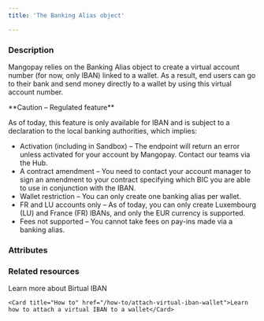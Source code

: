 ```yaml
---
title: 'The Banking Alias object'

---
```


  
### Description
Mangopay relies on the Banking Alias object to create a virtual account number (for now, only IBAN) linked to a wallet. As a result, end users can go to their bank and send money directly to a wallet by using this virtual account number.  

<Warning>  
**Caution – Regulated feature** 
  
As of today, this feature is only available for IBAN and is subject to a declaration to the local banking authorities, which implies:  
- Activation (including in Sandbox) – The endpoint will return an error unless activated for your account by Mangopay. Contact our teams via the Hub.  
- A contract amendment – You need to contact your account manager to sign an amendment to your contract specifying which BIC you are able to use in conjunction with the IBAN.   
- Wallet restriction – You can only create one banking alias per wallet.  
- FR and LU accounts only – As of today, you can only create Luxembourg (LU) and France (FR) IBANs, and only the EUR currency is supported.  
- Fees not supported – You cannot take fees on pay-ins made via a banking alias.  
</Warning>  

### Attributes  

<OwnerName1 />  

<IBAN2 />  

<BIC3 />  

<CreditedUserId2 />  

<Country8 />  

<Tag1 />  

<CreationDate />  

<Active3 />  

<Type8 />  

<Id />  

<WalletId />

### Related resources

<CardGroup col={2}> 
    <Card title="Guide" href="/guides/payment-methods/banking/virtual-iban">Learn more about Birtual IBAN</Card>
    
    <Card title="How to" href="/how-to/attach-virtual-iban-wallet">Learn how to attach a virtual IBAN to a wallet</Card>
</CardGroup>